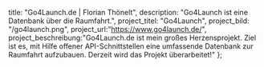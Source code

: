   title: "Go4Launch.de | Florian Thönelt",
  description: "Go4Launch ist eine Datenbank über die Raumfahrt.",
  project_titel: "Go4Launch",
  project_bild: "/go4launch.png",
  project_url:"https://www.go4launch.de/",
  project_beschreibung:"Go4Launch.de ist mein großes Herzensprojekt. Ziel ist es, mit Hilfe offener API-Schnittstellen eine umfassende Datenbank zur Raumfahrt aufzubauen. Derzeit wird das Projekt überarbeitet!"
};

